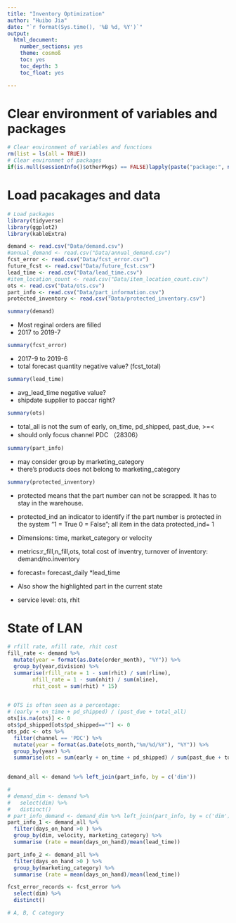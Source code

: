 ```yaml
---
title: "Inventory Optimization"
author: "Huibo Jia"
date: "`r format(Sys.time(), '%B %d, %Y')`"
output:
  html_document:
    number_sections: yes
    theme: cosmoß
    toc: yes
    toc_depth: 3
    toc_float: yes

---
```




Clear environment of variables and packages  
=========================================

```r
# Clear environment of variables and functions
rm(list = ls(all = TRUE)) 
# Clear environmet of packages
if(is.null(sessionInfo()$otherPkgs) == FALSE)lapply(paste("package:", names(sessionInfo()$otherPkgs), sep=""), detach, character.only = TRUE, unload = TRUE)
```

Load pacakages and data 
=========================================

```r
# Load packages
library(tidyverse)
library(ggplot2)
library(kableExtra)
```


```r
demand <- read.csv("Data/demand.csv")
#annual_demand <- read.csv("Data/annual_demand.csv")
fcst_error <- read.csv("Data/fcst_error.csv")
future_fcst <- read.csv("Data/future_fcst.csv")
lead_time <- read.csv("Data/lead_time.csv")
#item_location_count <- read.csv("Data/item_location_count.csv")
ots <- read.csv("Data/ots.csv")
part_info <- read.csv("Data/part_information.csv")
protected_inventory <- read.csv("Data/protected_inventory.csv")

```

```r
summary(demand)
```

+ Most reginal orders are filled
+ 2017 to 2019-7


```r
summary(fcst_error)
```

+ 2017-9 to 2019-6
+ total forecast quantity negative value? (fcst_total)

```r
summary(lead_time)
```

+ avg_lead_time negative value?
+ shipdate supplier to paccar right?

```r
summary(ots)
```
+ total_all is not the sum of early, on_time, pd_shipped, past_due, >=<
+ should only focus channel PDC （28306）

```r
summary(part_info)
```
+ may consider group by marketing_category
+ there's products does not belong to marketing_category


```r
summary(protected_inventory)
```
+ protected means that the part number can not be scrapped. It has to stay in the warehouse.
+ protected_ind	an indicator to identify if the part number is protected in the system	"1 = True
0 = False"; all item in the data protected_ind= 1

+ Dimensions: time, market_category or velocity
+ metrics:r_fill,n_fill,ots, total cost of inventry, turnover of inventory: demand/no.inventory
+ forecast= forecast_daily *lead_time
+ Also show the highlighted part in the current state
+ service level: ots, rhit


State of LAN
=========================================

```r
# rfill rate, nfill rate, rhit cost
fill_rate <- demand %>%
  mutate(year = format(as.Date(order_month), "%Y")) %>%
  group_by(year,division) %>%
  summarise(rfill_rate = 1 - sum(rhit) / sum(rline),
        nfill_rate = 1 - sum(nhit) / sum(nline),
        rhit_cost = sum(rhit) * 15)
  
```

```r
# OTS is often seen as a percentage:
# (early + on_time + pd_shipped) / (past_due + total_all) 
ots[is.na(ots)] <- 0
ots$pd_shipped[ots$pd_shipped==""] <- 0
ots_pdc <- ots %>% 
  filter(channel == 'PDC') %>%
  mutate(year = format(as.Date(ots_month,"%m/%d/%Y"), "%Y")) %>%
  group_by(year) %>%
  summarise(ots = sum(early + on_time + pd_shipped) / sum(past_due + total_all))
  
```

```r
demand_all <- demand %>% left_join(part_info, by = c('dim')) 
```


```r
# 
# demand_dim <- demand %>%
#   select(dim) %>%
#   distinct()
# part_info_demand <- demand_dim %>% left_join(part_info, by = c('dim')) 
part_info_1 <- demand_all %>%
  filter(days_on_hand >0 ) %>%
  group_by(dim, velocity, marketing_category) %>%
  summarise (rate = mean(days_on_hand)/mean(lead_time))

part_info_2 <- demand_all %>%
  filter(days_on_hand >0 ) %>%
  group_by(marketing_category) %>%
  summarise (rate = mean(days_on_hand)/mean(lead_time))
```

```r
fcst_error_records <- fcst_error %>%
  select(dim) %>%
  distinct()
```

```r
# A, B, C category

```



